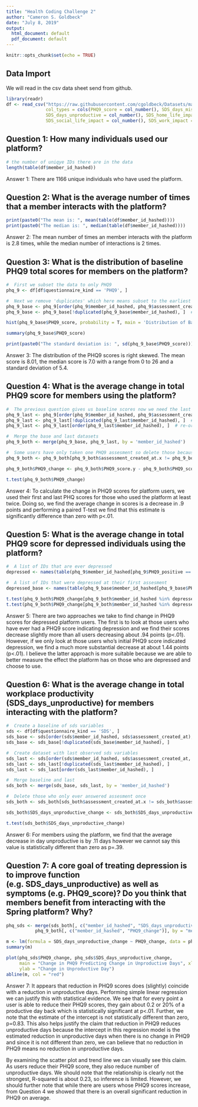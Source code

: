 ---
title: "Health Coding Challenge 2"
author: "Cameron S. Goldbeck"
date: "July 8, 2019"
output:
  html_document: default
  pdf_document: default
---

```{r setup, include=FALSE}
knitr::opts_chunk$set(echo = TRUE)
```

## Data Import

We will read in the csv data sheet send from github.

```{r df, warning=FALSE}
library(readr)
df <- read_csv("https://raw.githubusercontent.com/cgoldbeck/Datasets/master/spring_take_home_df.csv", 
               col_types = cols(PHQ9_score = col_number(), SDS_days_missed = col_number(), 
               SDS_days_unproductive = col_number(), SDS_home_life_impact = col_number(), 
               SDS_social_life_impact = col_number(), SDS_work_impact = col_number()))
```

## Question 1: How many individuals used our platform?

```{r q1}
# the number of uniqye IDs there are in the data
length(table(df$member_id_hashed))
```

Answer 1: There are 1166 unique individuals who have used the platform.

## Question 2: What is the average number of times that a member interacts with the platform?
```{r q2}

print(paste0("The mean is: ", mean(table(df$member_id_hashed))))
print(paste0("The median is: ", median(table(df$member_id_hashed))))

```

Answer 2: The mean number of times an member interacts with the platform is 2.8 times, while the median number of interactions is 2 times.

## Question 3: What is the distribution of baseline PHQ9 total scores for members on the platform?
```{r q3}
#  First we subset the data to only PHQ9
phq_9 <- df[df$questionnaire_kind == 'PHQ9', ]

#  Next we remove 'duplicates' which here means subset to the earliest observation (baseline)
phq_9_base <- phq_9[order(phq_9$member_id_hashed, phq_9$assessment_created_at), ]  # sort
phq_9_base <- phq_9_base[!duplicated(phq_9_base$member_id_hashed), ]  # subset

hist(phq_9_base$PHQ9_score, probability = T, main = 'Distribution of Baseline PHQ9 Scores', xlab = 'Total PHQ9 Scores')

summary(phq_9_base$PHQ9_score)

print(paste0("The standard deviation is: ", sd(phq_9_base$PHQ9_score)))
```
Answer 3: The distribution of the PHQ9 scores is right skewed. The mean score is 8.01, the median score is 7.0 with a range from 0 to 26 and a standard deviation of 5.4.

## Question 4: What is the average change in total PHQ9 score for members using the platform?
```{r q4}
#  The previous question gives us baseline scores now we need the last one
phq_9_last <- phq_9[order(phq_9$member_id_hashed, phq_9$assessment_created_at, decreasing = T), ]  # order
phq_9_last <- phq_9_last[!duplicated(phq_9_last$member_id_hashed), ]  # subset
phq_9_last <- phq_9_last[order(phq_9_last$member_id_hashed), ]  # re-order for my personal preference

#  Merge the base and last datasets
phq_9_both <- merge(phq_9_base, phq_9_last, by = 'member_id_hashed')

#  Some users have only taken one PHQ9 assesment so delete those because we cannot calculate a change in score
phq_9_both <- phq_9_both[phq_9_both$assessment_created_at.x != phq_9_both$assessment_created_at.y, ]

phq_9_both$PHQ9_change <- phq_9_both$PHQ9_score.y - phq_9_both$PHQ9_score.x

t.test(phq_9_both$PHQ9_change)
```
Answer 4: To calculate the change in PHQ9 scores for platform users, we used their first and last PHQ scores for those who used the platform at least twice. Doing so, we find the average change in scores is a decrease in .9 points and performing a paired T-test we find that this estimate is significantly difference than zero with p<.01.

## Question 5: What is the average change in total PHQ9 score for depressed individuals using the platform?
```{r q5}
#  A list of IDs that are ever depressed
depressed <- names(table(phq_9$member_id_hashed[phq_9$PHQ9_positive == 'TRUE']))

#  A list of IDs that were depressed at their first assesment
depressed_base <- names(table(phq_9_base$member_id_hashed[phq_9_base$PHQ9_positive == 'TRUE']))

t.test(phq_9_both$PHQ9_change[phq_9_both$member_id_hashed %in% depressed])
t.test(phq_9_both$PHQ9_change[phq_9_both$member_id_hashed %in% depressed_base])
```
Answer 5: There are two approaches we take to find change in PHQ9 scores for depressed platform users. The first is to look at those users who have ever had a PHQ9 score indicating depression and we find their scores decrease slightly more than all users decreasing about .94 points (p<.01). However, if we only look at those users who's initial PHQ9 score indicated depression, we find a much more substantial decrease at about 1.44 points (p<.01). I believe the latter approach is more suitable because we are able to better measure the effect the platform has on those who are depressed and choose to use. 

## Question 6: What is the average change in total workplace productivity (SDS_days_unproductive) for members interacting with the platform?
```{r q6}
#  Create a baseline of sds variables
sds <- df[df$questionnaire_kind == 'SDS', ]
sds_base <- sds[order(sds$member_id_hashed, sds$assessment_created_at), ]
sds_base <- sds_base[!duplicated(sds_base$member_id_hashed), ]

#  Create dataset with last observed sds variables
sds_last <- sds[order(sds$member_id_hashed, sds$assessment_created_at, decreasing = T), ]
sds_last <- sds_last[!duplicated(sds_last$member_id_hashed), ]
sds_last <- sds_last[order(sds_last$member_id_hashed), ]

#  Merge baseline and last
sds_both <- merge(sds_base, sds_last, by = 'member_id_hashed')

#  Delete those who only ever answered assesment once
sds_both <- sds_both[sds_both$assessment_created_at.x != sds_both$assessment_created_at.y, ]

sds_both$SDS_days_unproductive_change <- sds_both$SDS_days_unproductive.y - sds_both$SDS_days_unproductive.x

t.test(sds_both$SDS_days_unproductive_change)

```
Answer 6: For members using the platform, we find that the average decrease in day unproductive is by .11 days however we cannot say this value is statistically different than zero as p=.39.

## Question 7: A core goal of treating depression is to improve function (e.g. SDS_days_unproductive) as well as symptoms (e.g. PHQ9_score)? Do you think that members benefit from interacting with the Spring platform? Why?
```{r q7}
phq_sds <- merge(sds_both[, c("member_id_hashed", "SDS_days_unproductive_change")], 
           phq_9_both[, c("member_id_hashed", "PHQ9_change")], by = "member_id_hashed")

m <- lm(formula = SDS_days_unproductive_change ~ PHQ9_change, data = phq_sds)
summary(m)

plot(phq_sds$PHQ9_change, phq_sds$SDS_days_unproductive_change, 
     main = "Change in PHQ9 Predicting Change in Unproductive Days", xlab = "Change in PHQ9", 
     ylab = "Change in Unproductive Day")
abline(m, col = "red")
```

Answer 7: It appears that reduction in PHQ9 scores does (slightly) coincide with a reduction in unproductive days. Performing simple linear regression we can justify this with statistical evidence. We see that for every point a user is able to reduce their PHQ9 scores, they gain about 0.2 or 20% of a productive day back which is statistically significant at p<.01. Further, we note that the estimate of the intercept is not statistically different than zero, p=0.83. This also helps justify the claim that reduction in PHQ9 reduces unproductive days because the intercept in this regression model is the estimated reduction in unproductive days when there is no change in PHQ9 and since it is not different than zero, we can believe that no reduction in PHQ9 means no reduction in unproductive days.

By examining the scatter plot and trend line we can visually see this claim. As users reduce their PHQ9 score, they also reduce number of unproductive days. We should note that the relationship is clearly not the strongest, R-squared is about 0.23, so inference is limited. However, we should further note that while there are users whose PHQ9 scores increase, from Question 4 we showed that there is an overall significant reduction in PHQ9 on average.
